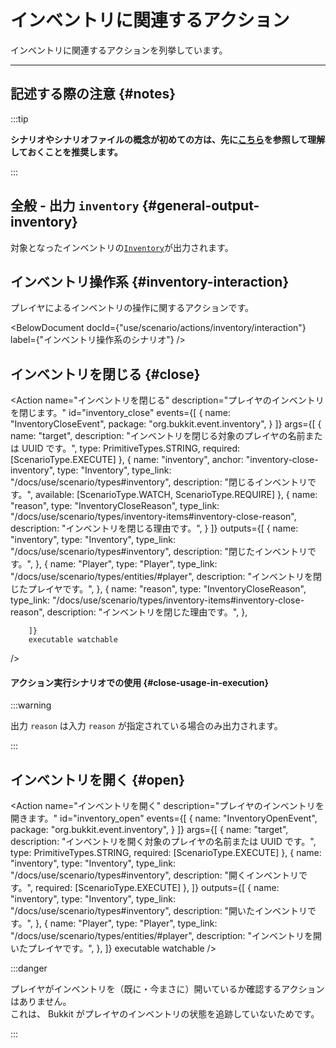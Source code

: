 

# インベントリに関連するアクション

インベントリに関連するアクションを列挙しています。

---

## 記述する際の注意 {#notes}

:::tip

**シナリオやシナリオファイルの概念が初めての方は、先に[こちら](/docs/use/scenario)を参照して理解しておくことを推奨します。**

:::

<BelowDocument docId="use/scenario/scenario-file"
               label="シナリオファイルを記述する際の注意"
               anchor="notes"
/>

## 全般 - 出力 `inventory` {#general-output-inventory}

対象となったインベントリの[`Inventory`](/docs/use/scenario/types/inventory-items/#inventory)が出力されます。

## インベントリ操作系 {#inventory-interaction}

プレイヤによるインベントリの操作に関するアクションです。

<BelowDocument docId={"use/scenario/actions/inventory/interaction"}
                label={"インベントリ操作系のシナリオ"}
/>

## インベントリを閉じる {#close}

<Action name="インベントリを閉じる"
        description="プレイヤのインベントリを閉じます。"
        id="inventory_close"
        events={[
          {
            name: "InventoryCloseEvent",
            package: "org.bukkit.event.inventory",
          }
        ]}
        args={[
          {
            name: "target",
            description: "インベントリを閉じる対象のプレイヤの名前または UUID です。",
            type: PrimitiveTypes.STRING,
            required: [ScenarioType.EXECUTE]
          },
          {
            name: "inventory",
            anchor: "inventory-close-inventory",
            type: "Inventory",
            type_link: "/docs/use/scenario/types#inventory",
            description: "閉じるインベントリです。",
            available: [ScenarioType.WATCH, ScenarioType.REQUIRE]
          },
          {
            name: "reason",
            type: "InventoryCloseReason",
            type_link: "/docs/use/scenario/types/inventory-items#inventory-close-reason",
            description: "インベントリを閉じる理由です。",
          }
        ]}
        outputs={[
          {
            name: "inventory",
            type: "Inventory",
            type_link: "/docs/use/scenario/types#inventory",
            description: "閉じたインベントリです。",
          },
          {
            name: "Player",
            type: "Player",
            type_link: "/docs/use/scenario/types/entities/#player",
            description: "インベントリを閉じたプレイヤです。",
          },
          {
            name: "reason",
            type: "InventoryCloseReason",
            type_link: "/docs/use/scenario/types/inventory-items#inventory-close-reason",
            description: "インベントリを閉じた理由です。",
          },
          
        ]}
        executable watchable
/>

#### アクション実行シナリオでの使用 {#close-usage-in-execution}

:::warning

出力 `reason` は入力 `reason` が指定されている場合のみ出力されます。

:::

## インベントリを開く {#open}

<Action name="インベントリを開く"
        description="プレイヤのインベントリを開きます。"
        id="inventory_open"
        events={[
          {
            name: "InventoryOpenEvent",
            package: "org.bukkit.event.inventory",
          }
        ]}
        args={[
          {
            name: "target",
            description: "インベントリを開く対象のプレイヤの名前または UUID です。",
            type: PrimitiveTypes.STRING,
            required: [ScenarioType.EXECUTE]
          },
          {
            name: "inventory",
            type: "Inventory",
            type_link: "/docs/use/scenario/types#inventory",
            description: "開くインベントリです。",
            required: [ScenarioType.EXECUTE]
          },
        ]}
        outputs={[
          {
            name: "inventory",
            type: "Inventory",
            type_link: "/docs/use/scenario/types#inventory",
            description: "開いたインベントリです。",
          },
          {
            name: "Player",
            type: "Player",
            type_link: "/docs/use/scenario/types/entities/#player",
            description: "インベントリを開いたプレイヤです。",
          },
        ]}
        executable watchable
/>

:::danger

プレイヤがインベントリを（既に・今まさに）開いているか確認するアクションはありません。  
これは、 Bukkit がプレイヤのインベントリの状態を追跡していないためです。

:::
